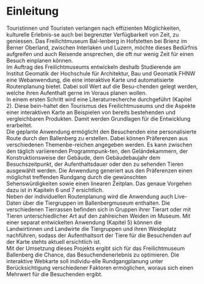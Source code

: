 # Einleitung

Touristinnen und Touristen verlangen nach effizienten Möglichkeiten, kulturelle Erlebnis-se auch bei begrenzter Verfügbarkeit von Zeit, zu geniessen. Das Freilichtmuseum Bal-lenberg in Hofstetten bei Brienz im Berner Oberland, zwischen Interlaken und Luzern, möchte dieses Bedürfnis aufgreifen und auch Reisende ansprechen, die oft nur wenig Zeit für einen Besuch einplanen können.  
Im Auftrag des Freilichtmuseums entwickeln deshalb Studierende am Institut Geomatik der Hochschule für Architektur, Bau und Geomatik FHNW eine Webanwendung, die eine interaktive Karte und automatisierte Routenplanung bietet. Dabei soll Wert auf die Besu-chenden gelegt werden, welche ihren Aufenthalt gerne im Voraus planen wollen.  
In einem ersten Schritt wird eine Literaturrecherche durchgeführt (Kapitel 2). Diese bein-haltet den Tourismus des Freilichtmuseums und die Aspekte einer interaktiven Karte an Beispielen von bereits bestehenden und vergleichbaren Produkten. Damit werden Grundlagen für die Entwicklung erarbeitet.  
Die geplante Anwendung ermöglicht den Besuchenden eine personalisierte Route durch den Ballenberg zu erstellen. Dabei können Präferenzen aus verschiedenen Themenbe-reichen angegeben werden. Es kann zwischen den täglich variierenden Programmpunk-ten, den Geländekammern, der Konstruktionsweise der Gebäude, dem Gebäudebaujahr dem Besuchszeitpunkt, der Aufenthaltsdauer oder den zu sehenden Tieren ausgewählt werden. Die Anwendung generiert aus den Präferenzen einen möglichst treffenden Rundgang durch die gewünschten Sehenswürdigkeiten sowie einen linearen Zeitplan. Das genaue Vorgehen dazu ist in Kapiteln 6 und 7 ersichtlich.  
Neben der individuellen Routenplanung wird die Anwendung auch Live-Daten über die Tiergruppen im Ballenbergmuseum enthalten. Die verschiedenen Tierrassen befinden sich in Gruppen ihrer Tierart oder mit Tieren unterschiedlicher Art auf den zahlreichen Weiden im Museum. Mit einer separat entwickelten Anwendung (Kapitel 5) können die Landwirtinnen und Landwirte die Tiergruppen und ihren Weideplatz nachführen, sodass der Aufenthaltsort der Tiere für die Besuchenden auf der Karte stehts aktuell ersichtlich ist.  
Mit der Umsetzung dieses Projekts ergibt sich für das Freilichtmuseum Ballenberg die Chance, das Besuchendenerlebnis zu optimieren. Die interaktive Webkarte soll individu-elle Rundgangplanung unter Berücksichtigung verschiedener Faktoren ermöglichen, woraus sich einen Mehrwert für die Besuchenden ergibt.  